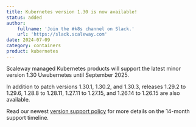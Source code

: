 ```yaml
---
title: Kubernetes version 1.30 is now available!
status: added
author:
    fullname: 'Join the #k8s channel on Slack.'
    url: 'https://slack.scaleway.com'
date: 2024-07-09
category: containers
product: kubernetes
---
```


Scaleway managed Kubernetes products will support the latest minor version 1.30 Uwubernetes until September 2025.

In addition to patch versions 1.30.1, 1.30.2, and 1.30.3, releases 1.29.2 to 1.29.6, 1.28.8 to 1.28.11, 1.27.11 to 1.27.15, and 1.26.14 to 1.26.15 are also available.

Read our newest [version support policy](/kubernetes/reference-content/version-support-policy/) for more details on the 14-month support timeline.

